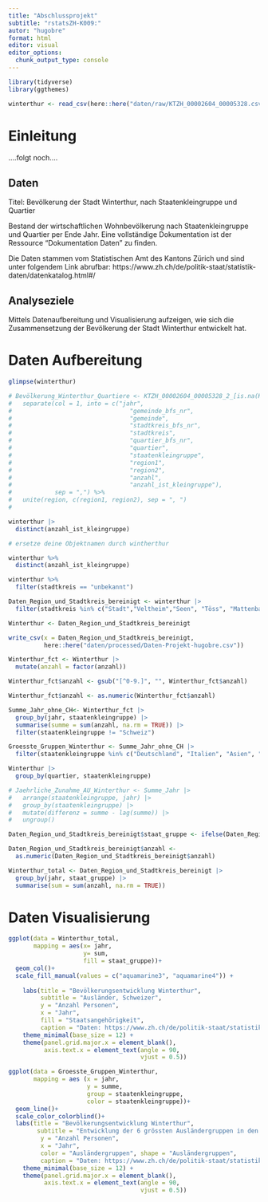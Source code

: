 ```yaml
---
title: "Abschlussprojekt" 
subtitle: "rstatsZH-K009:" 
autor: "hugobre" 
format: html 
editor: visual 
editor_options: 
  chunk_output_type: console
---
```


```r
library(tidyverse)
library(ggthemes)
```

```r
winterthur <- read_csv(here::here("daten/raw/KTZH_00002604_00005328.csv"))
```

# Einleitung

....folgt noch....

## Daten

Titel: Bevölkerung der Stadt Winterthur, nach Staatenkleingruppe und Quartier

Bestand der wirtschaftlichen Wohnbevölkerung nach Staatenkleingruppe und Quartier per Ende Jahr. Eine vollständige Dokumentation ist der Ressource "Dokumentation Daten" zu finden.

Die Daten stammen vom Statistischen Amt des Kantons Zürich und sind unter folgendem Link abrufbar: https://www.zh.ch/de/politik-staat/statistik-daten/datenkatalog.html#/

## Analyseziele

Mittels Datenaufbereitung und Visualisierung aufzeigen, wie sich die Zusammensetzung der Bevölkerung der Stadt Winterthur entwickelt hat.

# Daten Aufbereitung

```r
glimpse(winterthur)

# Bevölkerung_Winterthur_Quartiere <- KTZH_00002604_00005328_2_[is.na(KTZH_00002604_00005328_2_$gemeinde),] %>% 
#   separate(col = 1, into = c("jahr",
#                                 "gemeinde_bfs_nr",
#                                 "gemeinde",
#                                 "stadtkreis_bfs_nr",
#                                 "stadtkreis",
#                                 "quartier_bfs_nr",
#                                 "quartier",
#                                 "staatenkleingruppe",
#                                 "region1",
#                                 "region2",
#                                 "anzahl",
#                                 "anzahl_ist_kleingruppe"),
#            sep = ",") %>% 
#   unite(region, c(region1, region2), sep = ", ")
#   

```

```r
winterthur |> 
  distinct(anzahl_ist_kleingruppe)

# ersetze deine Objektnamen durch wintherthur

winterthur %>% 
  distinct(anzahl_ist_kleingruppe)

winterthur %>% 
  filter(stadtkreis == "unbekannt")

Daten_Region_und_Stadtkreis_bereinigt <- winterthur |> 
  filter(stadtkreis %in% c("Stadt","Veltheim","Seen", "Töss", "Mattenbach", "Oberwinterthur", "Wülflingen"))

Winterthur <- Daten_Region_und_Stadtkreis_bereinigt
```

```r
write_csv(x = Daten_Region_und_Stadtkreis_bereinigt,
          here::here("daten/processed/Daten-Projekt-hugobre.csv"))
```

```r
Winterthur_fct <- Winterthur |> 
  mutate(anzahl = factor(anzahl))

Winterthur_fct$anzahl <- gsub("[^0-9.]", "", Winterthur_fct$anzahl)

Winterthur_fct$anzahl <- as.numeric(Winterthur_fct$anzahl)

Summe_Jahr_ohne_CH<- Winterthur_fct |> 
  group_by(jahr, staatenkleingruppe) |> 
  summarise(summe = sum(anzahl, na.rm = TRUE)) |> 
  filter(staatenkleingruppe != "Schweiz")

Groesste_Gruppen_Winterthur <- Summe_Jahr_ohne_CH |> 
  filter(staatenkleingruppe %in% c("Deutschland", "Italien", "Asien", "Mazedonien", "Türkei", "Afrika"))

Winterthur |> 
  group_by(quartier, staatenkleingruppe)
```

```r
# Jaehrliche_Zunahme_AU_Winterthur <- Summe_Jahr |> 
#   arrange(staatenkleingruppe, jahr) |> 
#   group_by(staatenkleingruppe) |> 
#   mutate(differenz = summe - lag(summe)) |> 
#   ungroup()
```

```r
Daten_Region_und_Stadtkreis_bereinigt$staat_gruppe <- ifelse(Daten_Region_und_Stadtkreis_bereinigt$staatenkleingruppe == "Schweiz", "Schweiz", "Ausland")

Daten_Region_und_Stadtkreis_bereinigt$anzahl <- 
  as.numeric(Daten_Region_und_Stadtkreis_bereinigt$anzahl)

Winterthur_total <- Daten_Region_und_Stadtkreis_bereinigt |> 
  group_by(jahr, staat_gruppe) |> 
  summarise(sum = sum(anzahl, na.rm = TRUE))
```

# Daten Visualisierung

```r
ggplot(data = Winterthur_total, 
       mapping = aes(x= jahr,
                     y= sum,
                     fill = staat_gruppe))+
  geom_col()+
  scale_fill_manual(values = c("aquamarine3", "aquamarine4")) +
  
    labs(title = "Bevölkerungsentwicklung Winterthur",
         subtitle = "Ausländer, Schweizer",
         y = "Anzahl Personen",
         x = "Jahr",
         fill = "Staatsangehörigkeit",
         caption = "Daten: https://www.zh.ch/de/politik-staat/statistik-daten/datenkatalog.html#/") +
    theme_minimal(base_size = 12) +
    theme(panel.grid.major.x = element_blank(),
          axis.text.x = element_text(angle = 90, 
                                     vjust = 0.5))
```

```r
ggplot(data = Groesste_Gruppen_Winterthur,
       mapping = aes (x = jahr,
                      y = summe,
                      group = staatenkleingruppe,
                      color = staatenkleingruppe))+
  geom_line()+
  scale_color_colorblind()+
  labs(title = "Bevölkerungsentwicklung Winterthur",
        subtitle = "Entwicklung der 6 grössten Ausländergruppen in den letzten 10 Jahren",
         y = "Anzahl Personen",
         x = "Jahr",
         color = "Ausländergruppen", shape = "Ausländergruppen",
         caption = "Daten: https://www.zh.ch/de/politik-staat/statistik-daten/datenkatalog.html#/") +
    theme_minimal(base_size = 12) +
    theme(panel.grid.major.x = element_blank(),
          axis.text.x = element_text(angle = 90, 
                                     vjust = 0.5))
```

```r
```

```r
```
